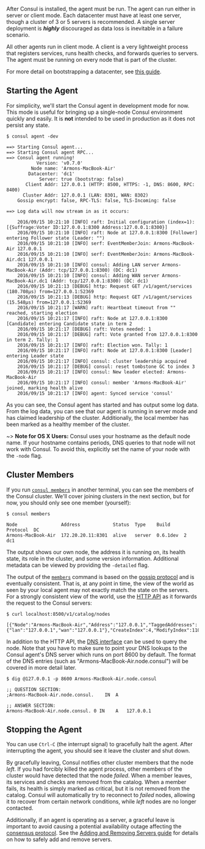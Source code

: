 
After Consul is installed, the agent must be run. The agent can run either
in server or client mode. Each datacenter must have at least one server,
though a cluster of 3 or 5 servers is recommended. A single server deployment
is _**highly**_ discouraged as data loss is inevitable in a failure scenario.

All other agents run in client mode. A client is a very lightweight
process that registers services, runs health checks, and forwards queries to
servers. The agent must be running on every node that is part of the cluster.

For more detail on bootstrapping a datacenter, see
[this guide](/consul/advanced/day-1-operations/deployment-guide).

## Starting the Agent

For simplicity, we'll start the Consul agent in development mode for now. This
mode is useful for bringing up a single-node Consul environment quickly and
easily. It is **not** intended to be used in production as it does not persist
any state.

```text
$ consul agent -dev

==> Starting Consul agent...
==> Starting Consul agent RPC...
==> Consul agent running!
           Version: 'v0.7.0'
         Node name: 'Armons-MacBook-Air'
        Datacenter: 'dc1'
            Server: true (bootstrap: false)
       Client Addr: 127.0.0.1 (HTTP: 8500, HTTPS: -1, DNS: 8600, RPC: 8400)
      Cluster Addr: 127.0.0.1 (LAN: 8301, WAN: 8302)
    Gossip encrypt: false, RPC-TLS: false, TLS-Incoming: false

==> Log data will now stream in as it occurs:

    2016/09/15 10:21:10 [INFO] raft: Initial configuration (index=1): [{Suffrage:Voter ID:127.0.0.1:8300 Address:127.0.0.1:8300}]
    2016/09/15 10:21:10 [INFO] raft: Node at 127.0.0.1:8300 [Follower] entering Follower state (Leader: "")
    2016/09/15 10:21:10 [INFO] serf: EventMemberJoin: Armons-MacBook-Air 127.0.0.1
    2016/09/15 10:21:10 [INFO] serf: EventMemberJoin: Armons-MacBook-Air.dc1 127.0.0.1
    2016/09/15 10:21:10 [INFO] consul: Adding LAN server Armons-MacBook-Air (Addr: tcp/127.0.0.1:8300) (DC: dc1)
    2016/09/15 10:21:10 [INFO] consul: Adding WAN server Armons-MacBook-Air.dc1 (Addr: tcp/127.0.0.1:8300) (DC: dc1)
    2016/09/15 10:21:13 [DEBUG] http: Request GET /v1/agent/services (180.708µs) from=127.0.0.1:52369
    2016/09/15 10:21:13 [DEBUG] http: Request GET /v1/agent/services (15.548µs) from=127.0.0.1:52369
    2016/09/15 10:21:17 [WARN] raft: Heartbeat timeout from "" reached, starting election
    2016/09/15 10:21:17 [INFO] raft: Node at 127.0.0.1:8300 [Candidate] entering Candidate state in term 2
    2016/09/15 10:21:17 [DEBUG] raft: Votes needed: 1
    2016/09/15 10:21:17 [DEBUG] raft: Vote granted from 127.0.0.1:8300 in term 2. Tally: 1
    2016/09/15 10:21:17 [INFO] raft: Election won. Tally: 1
    2016/09/15 10:21:17 [INFO] raft: Node at 127.0.0.1:8300 [Leader] entering Leader state
    2016/09/15 10:21:17 [INFO] consul: cluster leadership acquired
    2016/09/15 10:21:17 [DEBUG] consul: reset tombstone GC to index 3
    2016/09/15 10:21:17 [INFO] consul: New leader elected: Armons-MacBook-Air
    2016/09/15 10:21:17 [INFO] consul: member 'Armons-MacBook-Air' joined, marking health alive
    2016/09/15 10:21:17 [INFO] agent: Synced service 'consul'
```

As you can see, the Consul agent has started and has output some log
data. From the log data, you can see that our agent is running in server mode
and has claimed leadership of the cluster. Additionally, the local member has
been marked as a healthy member of the cluster.

~> **Note for OS X Users:** Consul uses your hostname as the
default node name. If your hostname contains periods, DNS queries to
that node will not work with Consul. To avoid this, explicitly set
the name of your node with the `-node` flag.

## Cluster Members

If you run [`consul members`](https://consul.io/docs/commands/members.html) in another terminal, you
can see the members of the Consul cluster. We'll cover joining clusters in the next
section, but for now, you should only see one member (yourself):

```text
$ consul members

Node                Address            Status  Type    Build     Protocol  DC
Armons-MacBook-Air  172.20.20.11:8301  alive   server  0.6.1dev  2         dc1
```

The output shows our own node, the address it is running on, its
health state, its role in the cluster, and some version information.
Additional metadata can be viewed by providing the `-detailed` flag.

The output of the [`members`](https://consul.io/docs/commands/members.html) command is based on
the [gossip protocol](https://consul.io/docs/internals/gossip.html) and is eventually consistent.
That is, at any point in time, the view of the world as seen by your local
agent may not exactly match the state on the servers. For a strongly consistent
view of the world, use the [HTTP API](https://consul.io/api/index.html) as it forwards the
request to the Consul servers:

```text
$ curl localhost:8500/v1/catalog/nodes

[{"Node":"Armons-MacBook-Air","Address":"127.0.0.1","TaggedAddresses":{"lan":"127.0.0.1","wan":"127.0.0.1"},"CreateIndex":4,"ModifyIndex":110}]
```

In addition to the HTTP API, the [DNS interface](https://consul.io/docs/agent/dns.html) can
be used to query the node. Note that you have to make sure to point your DNS
lookups to the Consul agent's DNS server which runs on port 8600 by default.
The format of the DNS entries (such as "Armons-MacBook-Air.node.consul") will
be covered in more detail later.

```text
$ dig @127.0.0.1 -p 8600 Armons-MacBook-Air.node.consul

;; QUESTION SECTION:
;Armons-MacBook-Air.node.consul.	IN	A

;; ANSWER SECTION:
Armons-MacBook-Air.node.consul.	0 IN	A	127.0.0.1
```

## Stopping the Agent

You can use `Ctrl-C` (the interrupt signal) to gracefully halt the agent.
After interrupting the agent, you should see it leave the cluster
and shut down.

By gracefully leaving, Consul notifies other cluster members that the
node _left_. If you had forcibly killed the agent process, other members
of the cluster would have detected that the node _failed_. When a member leaves,
its services and checks are removed from the catalog. When a member fails,
its health is simply marked as critical, but it is not removed from the catalog.
Consul will automatically try to reconnect to _failed_ nodes, allowing it
to recover from certain network conditions, while _left_ nodes are no longer contacted.

Additionally, if an agent is operating as a server, a graceful leave is
important to avoid causing a potential availability outage affecting the
[consensus protocol](https://consul.io/docs/internals/consensus.html). See the
[Adding and Removing Servers guide](/consul/day-2-operations/advanced-operations/servers) for details on how to
safely add and remove servers.
